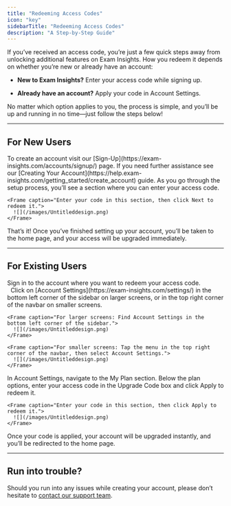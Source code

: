 ```yaml
---
title: "Redeeming Access Codes"
icon: "key"
sidebarTitle: "Redeeming Access Codes"
description: "A Step-by-Step Guide"
---
```


If you’ve received an access code, you’re just a few quick steps away from unlocking additional features on Exam Insights. How you redeem it depends on whether you’re new or already have an account:

* **New to Exam Insights?** Enter your access code while signing up.

* **Already have an account?** Apply your code in Account Settings.

No matter which option applies to you, the process is simple, and you’ll be up and running in no time—just follow the steps below!

***

## For New Users

<Steps>
  <Step title="Create an Account">
    To create an account visit our [Sign-Up](https://exam-insights.com/accounts/signup/) page. If you need further assistance see our [Creating Your Account](https://help.exam-insights.com/getting_started/create_account) guide.
  </Step>

  <Step title="Enter Your Access Code">
    As you go through the setup process, you’ll see a section where you can enter your access code.

    <Frame caption="Enter your code in this section, then click Next to redeem it.">
      ![](/images/Untitleddesign.png)
    </Frame>
  </Step>

  <Step title="Confirmation">
    That’s it! Once you’ve finished setting up your account, you’ll be taken to the home page, and your access will be upgraded immediately.
  </Step>
</Steps>

***

## For Existing Users

<Steps>
  <Step title="Sign In to Your Account">
    Sign in to the account where you want to redeem your access code.  
  </Step>

  <Step title="Go to Account Settings">
        Click on [Account Settings](https://exam-insights.com/settings/) in the bottom left corner of the sidebar on larger screens, or in the top right corner of the navbar on smaller screens.

    <Frame caption="For larger screens: Find Account Settings in the bottom left corner of the sidebar.">
      ![](/images/Untitleddesign.png)
    </Frame>

    <Frame caption="For smaller screens: Tap the menu in the top right corner of the navbar, then select Account Settings.">
      ![](/images/Untitleddesign.png)
    </Frame>
  </Step>

  <Step title="Enter and Apply the Access Code">
    In Account Settings, navigate to the My Plan section. Below the plan options, enter your access code in the Upgrade Code box and click Apply to redeem it.

    <Frame caption="Enter your code in this section, then click Apply to redeem it.">
      ![](/images/Untitleddesign.png)
    </Frame>
  </Step>

  <Step title="Upgrade Confirmation">
    Once your code is applied, your account will be upgraded instantly, and you’ll be redirected to the home page.
  </Step>
</Steps>

***

## Run into trouble?

Should you run into any issues while creating your account, please don’t hesitate to [contact our support team](https://exam-insights.com/help-and-resources/).
